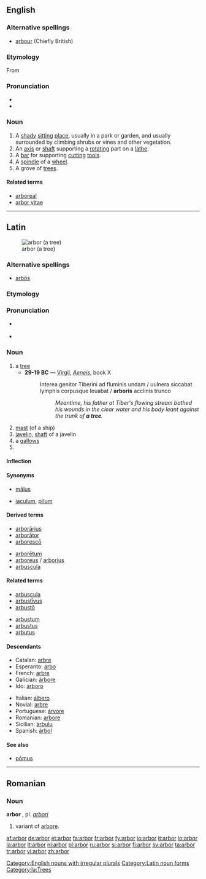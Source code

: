 ==English==

===Alternative spellings===
* [[arbour]] (Chiefly British)

===Etymology===
From {{etyl|la}} {{term|arbor||tree|lang=la}}

===Pronunciation===
* {{audio|en-us-arbor.ogg|Audio (US)}}
* {{rhymes|ɑː(r)bə(r)}}

===Noun===
{{en-noun|pl2=arbores}}

# A [[shady]] [[sit]]ting [[place]], usually in a park or garden, and usually surrounded by climbing shrubs or vines and other vegetation.
# An [[axis]] or [[shaft]] supporting a [[rotate|rotating]] part on a [[lathe]].
# A [[bar]] for supporting [[cut]]ting [[tool]]s.
# A [[spindle]] of a [[wheel]].
# A grove of [[tree]]s.

====Related terms====
* [[arboreal]]
* [[arbor vitae]]

[[Category:English nouns with irregular plurals]]

----

==Latin==
[[Image:Linde von linn.jpg|thumb|arbor (a tree)]]

===Alternative spellings===
* [[arbos|arbōs]]

===Etymology===
{{rfe|lang=la}}

===Pronunciation===
* {{a|Classical}} {{IPA|/ˈar.bor/|lang=la}}
* {{audio|la-cls-arbor.ogg|Audio (Classical)}}

===Noun===
{{la-noun|arbor|arboris|arbōris|f|third}}

# a [[tree]]
#* '''29-19 BC''' — [[w:Virgil|Virgil]], ''[[s:la Aeneis|Aeneis]]'', book X
#*: Interea genitor Tiberini ad fluminis undam / uulnera siccabat lymphis corpusque leuabat / '''arboris''' acclinis trunco
#*:: ''Meantime, his father at Tiber's flowing stream bathed his wounds in the clear water and his body leant against the trunk of '''a tree'''.''
# [[mast]] (of a ship)
# [[javelin]], [[shaft]] of a javelin
# a [[gallows]]
# {{inflection of|arbor||voc|s|lang=la}}

====Inflection====
{{la-decl-3rd|arbor|arbor|arbor|arbōr}}

====Synonyms====
* {{sense|mast of a ship}} [[malus|mālus]]
* {{sense|javelin}} [[iaculum]], [[pilum|pīlum]]

====Derived terms====
{{top2}}
* [[arborarius|arborārius]]
* [[arborator#Lation|arborātor]]
* [[arboresco|arborescō]]
{{mid2}}
* [[arboretum#Latin|arborētum]]
* [[arboreus]] / [[arborius]]
* [[arbuscula]]
{{bottom}}

====Related terms====
{{top2}}
* [[arbuscula]]
* [[arbustivus|arbustīvus]]
* [[arbusto#Latin|arbustō]]
{{mid2}}
* [[arbustum]]
* [[arbustus]]
* [[arbutus#Latin|arbutus]]
{{bottom}}

====Descendants====
{{top2}}
* Catalan: [[arbre#Catalan|arbre]]
* Esperanto: [[arbo]]
* French: [[arbre#French|arbre]]
* Galician: [[árbore]]
* Ido: [[arboro]]
{{mid2}}
* Italian: [[albero]]
* Novial: [[arbre#Novial|arbre]]
* Portuguese: [[árvore]]
* Romanian: [[arbore]]
* Sicilian: [[àrbulu]]
* Spanish: [[árbol]]
{{bottom}}

====See also====
* [[pomus|pōmus]]

[[Category:Latin noun forms]]
[[Category:la:Trees]]

----

==Romanian==

===Noun===
'''arbor''' {{m}}, pl. ''[[arbori]]''

# variant of [[arbore]].

[[af:arbor]]
[[de:arbor]]
[[et:arbor]]
[[fa:arbor]]
[[fr:arbor]]
[[fy:arbor]]
[[io:arbor]]
[[it:arbor]]
[[lo:arbor]]
[[la:arbor]]
[[lt:arbor]]
[[nl:arbor]]
[[pl:arbor]]
[[ru:arbor]]
[[si:arbor]]
[[fi:arbor]]
[[sv:arbor]]
[[ta:arbor]]
[[tr:arbor]]
[[vi:arbor]]
[[zh:arbor]]